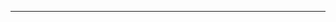 {{flag|ZAF|1928}}<noinclude>
----
{{ZAF-all}}
{{pp-template|small=yes}}
[[Category:南非旗幟模板|{{PAGENAME}}]]
[[Category:非洲国家模板|{{PAGENAME}}]]
</noinclude>